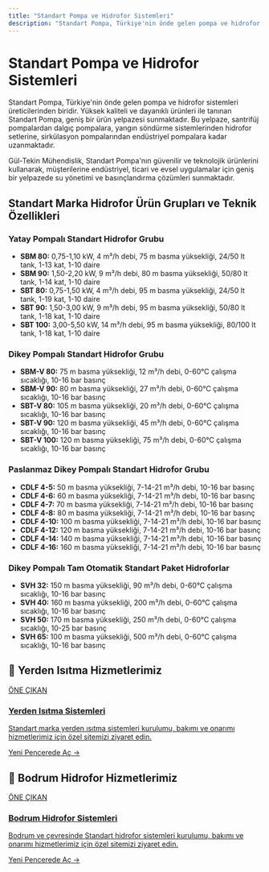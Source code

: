 ```yaml
---
title: "Standart Pompa ve Hidrofor Sistemleri"
description: "Standart Pompa, Türkiye'nin önde gelen pompa ve hidrofor sistemleri üreticilerinden biridir. Yüksek kaliteli ve dayanıklı ürünleri ile tanınan Standart Pompa..."
---
```


# Standart Pompa ve Hidrofor Sistemleri

Standart Pompa, Türkiye'nin önde gelen pompa ve hidrofor sistemleri üreticilerinden biridir. Yüksek kaliteli ve dayanıklı ürünleri ile tanınan Standart Pompa, geniş bir ürün yelpazesi sunmaktadır. Bu yelpaze, santrifüj pompalardan dalgıç pompalara, yangın söndürme sistemlerinden hidrofor setlerine, sirkülasyon pompalarından endüstriyel pompalara kadar uzanmaktadır.

Gül-Tekin Mühendislik, Standart Pompa'nın güvenilir ve teknolojik ürünlerini kullanarak, müşterilerine endüstriyel, ticari ve evsel uygulamalar için geniş bir yelpazede su yönetimi ve basınçlandırma çözümleri sunmaktadır.

## Standart Marka Hidrofor Ürün Grupları ve Teknik Özellikleri

### Yatay Pompalı Standart Hidrofor Grubu

- **SBM 80:** 0,75-1,10 kW, 4 m³/h debi, 75 m basma yüksekliği, 24/50 lt tank, 1-13 kat, 1-10 daire
- **SBM 90:** 1,50-2,20 kW, 9 m³/h debi, 80 m basma yüksekliği, 50/80 lt tank, 1-14 kat, 1-10 daire
- **SBT 80:** 0,75-1,50 kW, 4 m³/h debi, 95 m basma yüksekliği, 24/50 lt tank, 1-19 kat, 1-10 daire
- **SBT 90:** 1,50-3,00 kW, 9 m³/h debi, 95 m basma yüksekliği, 50/80 lt tank, 1-18 kat, 1-10 daire
- **SBT 100:** 3,00-5,50 kW, 14 m³/h debi, 95 m basma yüksekliği, 80/100 lt tank, 1-18 kat, 1-10 daire

### Dikey Pompalı Standart Hidrofor Grubu

- **SBM-V 80:** 75 m basma yüksekliği, 12 m³/h debi, 0-60°C çalışma sıcaklığı, 10-16 bar basınç
- **SBM-V 90:** 80 m basma yüksekliği, 27 m³/h debi, 0-60°C çalışma sıcaklığı, 10-16 bar basınç
- **SBT-V 80:** 105 m basma yüksekliği, 20 m³/h debi, 0-60°C çalışma sıcaklığı, 10-16 bar basınç
- **SBT-V 90:** 120 m basma yüksekliği, 45 m³/h debi, 0-60°C çalışma sıcaklığı, 10-16 bar basınç
- **SBT-V 100:** 120 m basma yüksekliği, 75 m³/h debi, 0-60°C çalışma sıcaklığı, 10-16 bar basınç

### Paslanmaz Dikey Pompalı Standart Hidrofor Grubu

- **CDLF 4-5:** 50 m basma yüksekliği, 7-14-21 m³/h debi, 10-16 bar basınç
- **CDLF 4-6:** 60 m basma yüksekliği, 7-14-21 m³/h debi, 10-16 bar basınç
- **CDLF 4-7:** 70 m basma yüksekliği, 7-14-21 m³/h debi, 10-16 bar basınç
- **CDLF 4-8:** 80 m basma yüksekliği, 7-14-21 m³/h debi, 10-16 bar basınç
- **CDLF 4-10:** 100 m basma yüksekliği, 7-14-21 m³/h debi, 10-16 bar basınç
- **CDLF 4-12:** 120 m basma yüksekliği, 7-14-21 m³/h debi, 10-16 bar basınç
- **CDLF 4-14:** 140 m basma yüksekliği, 7-14-21 m³/h debi, 10-16 bar basınç
- **CDLF 4-16:** 160 m basma yüksekliği, 7-14-21 m³/h debi, 10-16 bar basınç

### Dikey Pompalı Tam Otomatik Standart Paket Hidroforlar

- **SVH 32:** 150 m basma yüksekliği, 90 m³/h debi, 0-60°C çalışma sıcaklığı, 10-16 bar basınç
- **SVH 40:** 160 m basma yüksekliği, 200 m³/h debi, 0-60°C çalışma sıcaklığı, 10-16 bar basınç
- **SVH 50:** 170 m basma yüksekliği, 250 m³/h debi, 0-60°C çalışma sıcaklığı, 10-25 bar basınç
- **SVH 65:** 100 m basma yüksekliği, 500 m³/h debi, 0-60°C çalışma sıcaklığı, 10-16 bar basınç

## 🌟 Yerden Isıtma Hizmetlerimiz

<a href="https://yerden-isitma.gul-tekinmuhendislik.com/" target="_blank" rel="noopener noreferrer" class="link-card featured">
  <div class="link-card-content">
    <span class="badge">ÖNE ÇIKAN</span>
    <h3>Yerden Isıtma Sistemleri</h3>
    <p>Standart marka yerden ısıtma sistemleri kurulumu, bakımı ve onarımı hizmetlerimiz için özel sitemizi ziyaret edin.</p>
    <span class="link-card-cta">Yeni Pencerede Aç →</span>
  </div>
</a>

## 🌟 Bodrum Hidrofor Hizmetlerimiz

<a href="https://bodrum-hidrofor.gul-tekinmuhendislik.com" target="_blank" rel="noopener noreferrer" class="link-card featured">
  <div class="link-card-content">
    <span class="badge">ÖNE ÇIKAN</span>
    <h3>Bodrum Hidrofor Sistemleri</h3>
    <p>Bodrum ve çevresinde Standart hidrofor sistemleri kurulumu, bakımı ve onarımı hizmetlerimiz için özel sitemizi ziyaret edin.</p>
    <span class="link-card-cta">Yeni Pencerede Aç →</span>
  </div>
</a>
